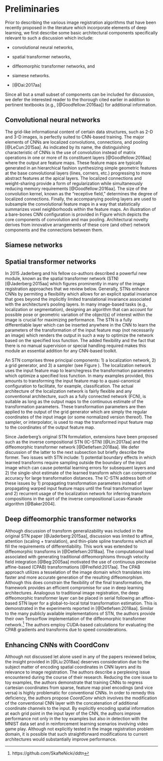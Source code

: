 
# Preliminaries

Prior to describing the various image registration algorithms that have been recently
proposed in the literature which incorporate elements of deep learning, we first describe some basic
architectural components specifically relevant to such a discussion which include:

* convolutional neural networks,

* spatial transformer networks,

* diffeomorphic transformer networks, and

* siamese networks.

\textcolor{red}{Should we discuss the following?}

* \textcolor{red}{Deformable convolutional networks} [@Dai:2017aa]

Since all but a small subset of components can be included for discussion, we defer the interested
reader to the thorough cited earlier in addition to pertinent textbooks (e.g.,
[@Goodfellow:2016aa]) for additional information.

## Convolutional neural networks

The grid-like informational content of certain data structures, such as 2-D and 3-D images, is
perfectly suited to CNN-based training.  The major elements of CNNs are
localized convolutions, connections, and pooling [@LeCun:2015aa].
As indicated by its name, the distinguishing characteristic
of CNNs is the use of convolution instead of matrix operations in one or more of its constituent
layers [@Goodfellow:2016aa] where the output are feature maps.  These feature maps are typically
generated in an hierarchical fashion synthesizing simple
geometric features at the base convolutional layers (lines, corners, etc.) progressing to more
abstract features at the apical layers.
The localized connections and weight-sharing provide a form of regularization while
simultaneously reducing memory requirements [@Goodfellow:2016aa].  The size of the
convolution kernel, known as the "receptive field," determines the degree of localized
connections.  Finally, the accompanying pooling layers are used to subsample the
convolutional feature maps in a way that statistically summarizes voxel neighborhoods
within the feature maps.  An illustration of a bare-bones CNN configuration is provided in
Figure \ref{fig:convnet} which depicts
the core components of convolution and max pooling.  Architectural novelty derives from
innovative arrangements of these core (and other) network components and the connections between
them.

\begin{figure}[!htb]
\centering
\includegraphics[width=0.95\textwidth]{Figures/ConvNet.pdf}
\caption{The basic elements of the CNN.
        The convolutional layer comprises several filters which
        are optimized in terms of their responses to various features
        found in the input layer.  Pooling is used to extract salient
        features and reduce computational complexity and passed on to
        subsequent layers.
        }
\label{fig:convnet}
\end{figure}

## Siamese networks

\begin{figure}[!htb]
\centering
\includegraphics[width=0.95\textwidth]{Figures/SiameseNet.jpg}
\caption{Diagrammatic illustration of the spatial transformer network.
        }
\label{fig:stn}
\end{figure}

## Spatial transformer networks

In 2015 Jaderberg and his fellow co-authors described a powerful new module, known
as the spatial transformer network (STN) [@Jaderberg:2015aa] which figures prominently
in many of the image registration approaches that we review below.
Generally, STNs enhance CNNs by permiting a flexibility which allows for an explicit spatial
invariance that goes beyond the implicitly limited translational invariance associated
with the architecture's pooling layers.  In many image-based tasks
(e.g., localization or segmentation), designing an
algorithm that can account for possible pose or geometric variation of the
object(s) of interest within the image is crucial for maximizing performance.
The STN is a fully differentiable layer which can be inserted anywhere in the
CNN to learn the parameters of the transformation of the input feature map (not
necessarily an image) which renders the output in such a way to optimize the
network based on the specified loss function.  The added flexibility and the
fact that there is no manual supervision or special handling required makes
this module an essential addition for any CNN-based toolkit.

\begin{figure}[!htb]
\centering
\includegraphics[width=0.95\textwidth]{Figures/STN.pdf}
\caption{Diagrammatic illustration of the spatial transformer network.  The STN
         can be placed anywhere within a CNN to provide spatial invariance for the
         input feature map.  Core components include the localization network used
         to learn/predict the parameters which transform the input feature map.
         The transformed output feature map is generated with the grid generator
         and sampler.
        }
\label{fig:stn}
\end{figure}

An STN comprises three principal components:  1) a localization network,
2) a grid generator, and 3) a sampler (see Figure \ref{fig:stn}).  The localization
network uses the input feature map to learn/regress the transformation parameters
which optimize a specified loss function.  In many examples provided, this amounts
to transforming the input feature map to a quasi-canonical configuration to facilitate,
for example, classification.  The actual architecture of the localization network is
fairly flexible and any conventional architecture, such as a fully connected network
(FCN), is suitable as long as the output maps to the continuous estimate of the
transformation parameters.  These transformation parameters are then applied to
the output of the grid generator which are simply the regular coordinates of the input
image (or some normalized version thereof).  The sampler, or interpolator, is used
to map the transformed input feature map to the coordinates of the output feature map.

Since Jaderberg's original STN formulation, extensions have been proposed such as the
inverse compositional STN (IC-STN) [@Lin:2017aa] and the diffeomorphic
transformer network [@Detlefsen:2018aa].  We defer discussion of the latter to the
next subsection but briefly describe the former.  Two issues with STN include:
1) potential boundary effects in which learned transforms require sampling outside
the boundary of the input image which can cause potential learning errors for subsequent
layers and 2) the single-shot estimate of the learned transform which
can compromise accuracy for large transformation distances.  The IC-STN address
both of these issues by 1) propagating transformation parameters instead of
propagating warped input feature maps until the final transformation layer and
2) recurrent usage of the localization network for inferring transform
compositions in the spirt of the inverse compositional Lucas-Kanade algorithm [@Baker2004].


## Deep diffeomorphic transformer networks

Although discussion of transform generalizability was included in the original STN paper
[@Jaderberg:2015aa], discussion was limited to affine, attention (scaling + translation),
and thin-plate spline transforms which all fill the requirements of differentiability.  This
work was extended to diffeomorphic transforms in [@Detlefsen:2018aa].  The
computational load associated with generating traditional diffeomorphisms through
velocity field integration [@Beg:2005aa] motivated the use of continuous piecewise
affine-based (CPAB) transformations [@Freifeld:2017aa].  The CPAB approach utilizes a
tesselation of the image domain which translates into faster and more accurate generation
of the resulting diffeomorphism.  Although this does constrain the flexibility of the
final transformation, the framework provides an efficient compromise for use in deep
learning architectures.  Analogous to traditional image registration,  the
deep diffeomorphic transformer layer can be placed in serial following an affine-based STN layer
for a global-to-local total transformation estimation.  This is demonstrated
in the experiments reported in [@Detlefsen:2018aa].
Similar to the many publicly available implementations of STN, the authors provide
their own Tensorflow implementation of the diffeomorphic transformer network.[^P1]
The authors employ CUDA-based calculations for evaluating the CPAB gradients and
transforms due to speed considerations.

[^P1]: https://github.com/SkafteNicki/ddtn

## Enhancing CNNs with CoordConv

Although not discussed let alone used in any of the papers reviewed below, the insight provided
in [@Liu:2018aa] deserves consideration due to the subject matter of encoding spatial coordinates
in CNN layers and its relevance to image registration.  The authors describe a perplexing issue
encountered during the course of their research.
Reducing the core issue to toy examples, the authors demonstrate that training CNNs to
regress cartesian coordinates from sparse, feature map pixel encodings
(and vice versa) is highly problematic for conventional CNNs.  In order to remedy this
deficiency, the authors propose _CoordConv_ which involves the modification
of the conventional CNN layer with the concatenation of additional coordinate channels
to the input.  By explicitly encoding spatial information at each grid point in the
input layer of the CNN, the authors improve performance not only in the toy examples
but also in detection with the MNIST data set and in reinforcement learning scenarios
involving video game play.  Although not explicitly tested in the image registration
problem domain, it is possible that such straightforward modifications to
current architectures would substantially improve performance.


